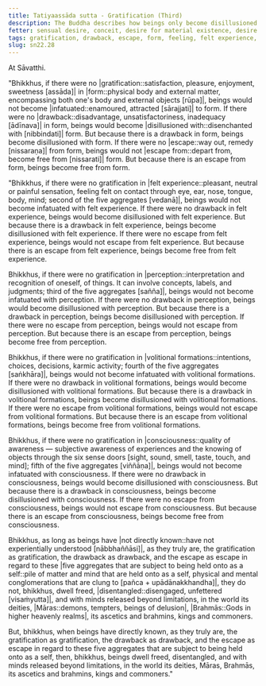 ```yaml
---
title: Tatiyaassāda sutta - Gratification (Third)
description: The Buddha describes how beings only become disillusioned with and escape from the five aggregates when they directly know their gratification, drawback, and escape as they truly are.
fetter: sensual desire, conceit, desire for material existence, desire for immaterial existence, ignorance
tags: gratification, drawback, escape, form, feeling, felt experience, perception, volitional formations, consciousness, direct knowing, full understanding, liberation, pleasure, enjoyment, disenchantment, sn, sn22-34, sn22
slug: sn22.28
---
```


At Sāvatthi.

"Bhikkhus, if there were no |gratification::satisfaction, pleasure, enjoyment, sweetness [assāda]| in |form::physical body and external matter, encompassing both one's body and external objects [rūpa]|, beings would not become |infatuated::enamoured, attracted [sārajjati]| to form. If there were no |drawback::disadvantage, unsatisfactoriness, inadequacy [ādīnava]| in form, beings would become |disillusioned with::disenchanted with [nibbindati]| form. But because there is a drawback in form, beings become disillusioned with form. If there were no |escape::way out, remedy [nissaraṇa]| from form, beings would not |escape from::depart from, become free from [nissarati]| form. But because there is an escape from form, beings become free from form.

"Bhikkhus, if there were no gratification in |felt experience::pleasant, neutral or painful sensation, feeling felt on contact through eye, ear, nose, tongue, body, mind; second of the five aggregates [vedanā]|, beings would not become infatuated with felt experience. If there were no drawback in felt experience, beings would become disillusioned with felt experience. But because there is a drawback in felt experience, beings become disillusioned with felt experience. If there were no escape from felt experience, beings would not escape from felt experience. But because there is an escape from felt experience, beings become free from felt experience.

Bhikkhus, if there were no gratification in |perception::interpretation and recognition of oneself, of things. It can involve concepts, labels, and judgments; third of the five aggregates [sañña]|, beings would not become infatuated with perception. If there were no drawback in perception, beings would become disillusioned with perception. But because there is a drawback in perception, beings become disillusioned with perception. If there were no escape from perception, beings would not escape from perception. But because there is an escape from perception, beings become free from perception.

Bhikkhus, if there were no gratification in |volitional formations::intentions, choices, decisions, karmic activity; fourth of the five aggregates [saṅkhāra]|, beings would not become infatuated with volitional formations. If there were no drawback in volitional formations, beings would become disillusioned with volitional formations. But because there is a drawback in volitional formations, beings become disillusioned with volitional formations. If there were no escape from volitional formations, beings would not escape from volitional formations. But because there is an escape from volitional formations, beings become free from volitional formations.

Bhikkhus, if there were no gratification in |consciousness::quality of awareness — subjective awareness of experiences and the knowing of objects through the six sense doors [sight, sound, smell, taste, touch, and mind]; fifth of the five aggregates [viññāṇa]|, beings would not become infatuated with consciousness. If there were no drawback in consciousness, beings would become disillusioned with consciousness. But because there is a drawback in consciousness, beings become disillusioned with consciousness. If there were no escape from consciousness, beings would not escape from consciousness. But because there is an escape from consciousness, beings become free from consciousness.

Bhikkhus, as long as beings have |not directly known::have not experientially understood [nābbhaññāsi]|, as they truly are, the gratification as gratification, the drawback as drawback, and the escape as escape in regard to these |five aggregates that are subject to being held onto as a self::pile of matter and mind that are held onto as a self, physical and mental conglomerations that are clung to [pañca + upādānakkhandha]|, they do not, bhikkhus, dwell freed, |disentangled::disengaged, unfettered [visaṁyutta]|, and with minds released beyond limitations, in the world its deities, |Māras::demons, tempters, beings of delusion|, |Brahmās::Gods in higher heavenly realms|, its ascetics and brahmins, kings and commoners.

But, bhikkhus, when beings have directly known, as they truly are, the gratification as gratification, the drawback as drawback, and the escape as escape in regard to these five aggregates that are subject to being held onto as a self, then, bhikkhus, beings dwell freed, disentangled, and with minds released beyond limitations, in the world its deities, Māras, Brahmās, its ascetics and brahmins, kings and commoners."